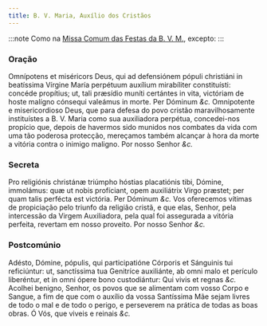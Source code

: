 ```yaml
---
title: B. V. Maria, Auxílio dos Cristãos
---
```


:::note
Como na [Missa Comum das Festas da B. V. M.](/missal/comum/26festasmaria1), excepto:
:::

### Oração

<div class="grid grid-cols-2 gap-5">
  <span class="text-justify">
    Omnípotens et miséricors Deus, qui ad defensiónem pópuli christiáni in
    beatíssima Vírgine María perpétuum auxílium mirabíliter constituísti:
    concéde propítius; ut, tali præsídio muníti certántes in vita, victóriam de
    hoste malígno cónsequi valeámus in morte. Per Dóminum <em>&c.</em>
  </span>
  <span class="text-justify">
    Omnipotente e misericordioso Deus, que para defesa do povo cristão
    maravilhosamente instituístes a B. V. Maria como sua auxiliadora perpétua,
    concedei-nos propício que, depois de havermos sido munidos nos combates da
    vida com uma tão poderosa protecção, mereçamos também alcançar à hora da
    morte a vitória contra o inimigo maligno. Por nosso Senhor <em>&c.</em>
  </span>
</div>

### Secreta

<div class="grid grid-cols-2 gap-5">
  <span class="text-justify">
    Pro religiónis christánæ triúmpho hóstias placatiónis tibi, Dómine,
    immolámus: quæ ut nobis profíciant, opem auxiliátrix Virgo præstet; per quam
    talis perfécta est victória. Per Dóminum <em>&c.</em>
  </span>
  <span class="text-justify">
    Vos oferecemos vítimas de propiciação pelo triunfo da religião cristã, e que
    elas, Senhor, pela intercessão da Virgem Auxiliadora, pela qual foi
    assegurada a vitória perfeita, revertam em nosso proveito. Por nosso Senhor
    <em>&c.</em>
  </span>
</div>

### Postcomúnio

<div class="grid grid-cols-2 gap-5">
  <span class="text-justify">
    Adésto, Dómine, pópulis, qui participatióne Córporis et Sánguinis tui
    reficiúntur: ut, sanctíssima tua Genitríce auxiliánte, ab omni malo et
    perículo liberéntur, et in omni ópere bono custodiántur: Qui vivis et regnas
    <em>&c.</em>
  </span>
  <span class="text-justify">
    Acolhei benigno, Senhor, os povos que se alimentam com vosso Corpo e Sangue,
    a fim de que com o auxílio da vossa Santíssima Mãe sejam livres de todo o
    mal e de todo o perigo, e perseverem na prática de todas as boas obras. Ó
    Vós, que viveis e reinais <em>&c.</em>
  </span>
</div>
